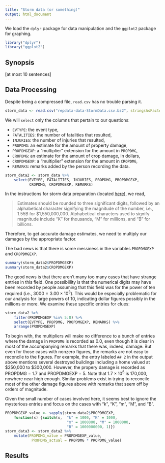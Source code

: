 ```yaml
---
title: "Storm data (or something)"
output: html_document
---
```


We load the `dplyr` package for data manipulation and the `ggplot2` package for graphing.

```r
library("dplyr")
library("ggplot2")
```

## Synopsis

[at most 10 sentences]

## Data Processing

Despite being a compressed file, `read.csv` has no trouble parsing it.

```r
storm_data <- read.csv("repdata-data-StormData.csv.bz2", stringsAsFactors = FALSE)
```

We will `select` only the columns that pertain to our questions:

* `EVTYPE`: the event type,
* `FATALITIES`: the number of fatalities that resulted,
* `INJURIES`: the number of injuries that resulted,
* `PROPDMG`: an estimate for the amount of property damage,
* `PROPDMGEXP`: a "multiplier" extension for the amount in `PROPDMG`,
* `CROPDMG`: an estimate for the amount of crop damage, in dollars,
* `CROPDMGEXP`: a "multiplier" extension for the amount in `CROPDMG`,
* `REMARKS`: remarks added by the person recording the data.

```r
storm_data2 <- storm_data %>%
    select(EVTYPE, FATALITIES, INJURIES, PROPDMG, PROPDMGEXP,
           CROPDMG, CROPDMGEXP, REMARKS)
```

In the instructions for storm data preparation (located [here](https://d396qusza40orc.cloudfront.net/repdata%2Fpeer2_doc%2Fpd01016005curr.pdf)), we read,

>Estimates should be rounded to three significant digits, followed by an alphabetical character signifying the magnitude of the number, i.e., 1.55B for $1,550,000,000. Alphabetical characters used to signify magnitude include “K” for thousands, “M” for millions, and “B” for billions.

Therefore, to get accurate damage estimates, we need to multiply our damages by the appropriate factor.

The bad news is that there is some messiness in the variables `PROPDMGEXP` and `CROPDMGEXP`.

```r
summary(storm_data2$PROPDMGEXP)
summary(storm_data2$CROPDMGEXP)
```

The good news is that there aren't many too many cases that have strange entries in this field. One possibiility is that the numerical digits may have been recorded by people assuming that this field was for the power of ten required (i.e., $3000 = 3.00 \times 10^{3}$). This would be especially problematic for our analysis for large powers of 10, indicating dollar figures possibly in the millions or more. We examine these specific entries for clues:

```r
storm_data2 %>%
    filter(PROPDMGEXP %in% 5:8) %>%
    select(EVTYPE, PROPDMG, PROPDMGEXP, REMARKS) %>%
    arrange(PROPDMGEXP)
```


To begin with, the multipliers will make no difference to a bunch of entries where the damage in `PROPDMG` is recorded as 0.0, even though it is clear in most of the accompanying remarks that there was, indeed, damage. But even for those cases with nonzero figures, the remarks are not easy to reconcile to the figures. For example, the entry labeled `## 2` in the output above mentions several destroyed buildings including a home valued at $250,000 to $300,000. However, the propery damage is recorded as PROPDMG = 1.7 and PROPDMGEXP = 5. Note that $1.7 \times 10^5$ is 170,000, nowhere near high enough. Similar problems exist in trying to reconcile most of the other damage figures above with remarks that seem off by orders of magnitude.

Given the small number of cases involved here, it seems best to ignore the mysterious entries and focus on the cases with "k", "K", "m", "M", and "B".

```r
PROPDMGEXP_value <- sapply(storm_data2$PROPDMGEXP,
    function(x) {switch(x,  "k" = 1000, "K" = 1000,
                            "m" = 1000000, "M" = 1000000, 
                            "B" = 1000000000, 1)})
storm_data3 <- storm_data2 %>%
    mutate(PROPDMG_value = PROPDMGEXP_value,
            PROPDMG_actual = PROPDMG * PROPDMG_value)
```




## Results

